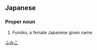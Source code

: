 ==Japanese==
{{ja-kanjitab|房|実|子}}

===Proper noun===
{{ja-pos|proper|ふみこ}}
# Fumiko, a female Japanese given name

[[Category:Japanese female given names|ふみこ]]